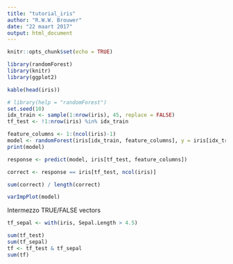 ```yaml
---
title: "tutorial_iris"
author: "R.W.W. Brouwer"
date: "22 maart 2017"
output: html_document
---
```


```r
knitr::opts_chunk$set(echo = TRUE)
```

```r
library(randomForest)
library(knitr)
library(ggplot2)
```

```r
kable(head(iris))
```


```r
# library(help = "randomForest")
set.seed(10)
idx_train <- sample(1:nrow(iris), 45, replace = FALSE)
tf_test <- !1:nrow(iris) %in% idx_train

feature_columns <- 1:(ncol(iris)-1)
model <- randomForest(iris[idx_train, feature_columns], y = iris[idx_train, ncol(iris)], importance = TRUE, ntree = 1000)
print(model)
```

```r
response <- predict(model, iris[tf_test, feature_columns])

correct <- response == iris[tf_test, ncol(iris)]

sum(correct) / length(correct)
```

```r
varImpPlot(model)
```

Intermezzo TRUE/FALSE vectors

```r
tf_sepal <- with(iris, Sepal.Length > 4.5)

sum(tf_test)
sum(tf_sepal)
tf <- tf_test & tf_sepal
sum(tf)

```